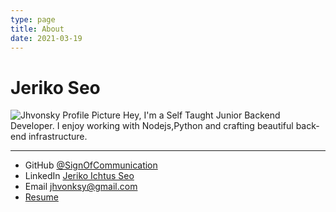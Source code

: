 ```yaml
---
type: page
title: About
date: 2021-03-19
---
```


# Jeriko Seo

![Jhvonsky Profile Picture](https://avatars.githubusercontent.com/u/70561984?v=4 'Profile Picture')
Hey, I'm a Self Taught Junior Backend Developer. I enjoy working with Nodejs,Python and crafting beautiful back-end infrastructure.

---

- GitHub [@SignOfCommunication](https://github.com/signofcommunication)
- LinkedIn [Jeriko Ichtus Seo](https://www.linkedin.com/in/jeriko-ichtus-seo-a850a5214/?lipi=urn%3Ali%3Apage%3Ad_flagship3_profile_view_base%3Bb7vIk%2FlUS3e4MaQpfT%2BbLA%3D%3D)
- Email jhvonksy@gmail.com
- <a href="/images/Jeriko Ichtus Seo.pdf" download>
    Resume
  </a>
